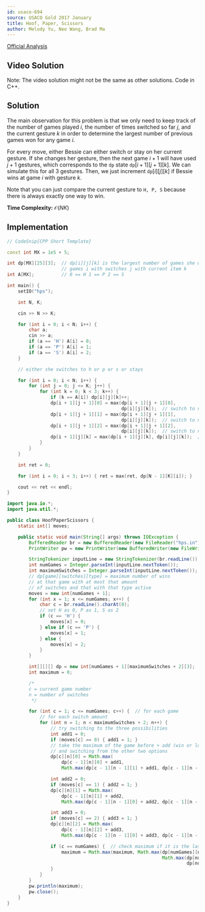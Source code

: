 ```yaml
---
id: usaco-694
source: USACO Gold 2017 January
title: Hoof, Paper, Scissors
author: Melody Yu, Neo Wang, Brad Ma
---
```


[Official Analysis](http://www.usaco.org/current/data/sol_hps_gold_jan17.html)

## Video Solution

Note: The video solution might not be the same as other solutions. Code in C++.
<YouTube id="YvPGN6ZPKCc" />

## Solution

The main observation for this problem is that we only need to keep track of the
number of games played $i$, the number of times switched so far $j$, and the
current gesture $k$ in order to determine the largest number of previous games
won for any game $i$.

For every move, either Bessie can either switch or stay on her current gesture.
If she changes her gesture, then the next game $i+1$ will have used $j+1$
gestures, which corresponds to the $\texttt{dp}$ state
$\texttt{dp}[i+1][j+1][k]$. We can simulate this for all 3 gestures. Then, we
just increment $\texttt{dp}[i][j][k]$ if Bessie wins at game $i$ with gesture
$k$.

Note that you can just compare the current gesture to `H, P, S` because there is
always exactly one way to win.

**Time Complexity:** $\mathcal{O}(NK)$

<LanguageSection>

<CPPSection>

## Implementation

```cpp
// CodeSnip{CPP Short Template}

const int MX = 1e5 + 5;

int dp[MX][25][3];  // dp[i][j][k] is the largest number of games she wins at
                    // games i with switches j with current item k
int A[MX];          // 0 == H 1 == P 2 == S

int main() {
	setIO("hps");

	int N, K;

	cin >> N >> K;

	for (int i = 0; i < N; i++) {
		char a;
		cin >> a;
		if (a == 'H') A[i] = 0;
		if (a == 'P') A[i] = 1;
		if (a == 'S') A[i] = 2;
	}

	// either she switches to h or p or s or stays

	for (int i = 0; i < N; i++) {
		for (int j = 0; j <= K; j++) {
			for (int k = 0; k < 3; k++) {
				if (k == A[i]) dp[i][j][k]++;
				dp[i + 1][j + 1][0] = max(dp[i + 1][j + 1][0],
				                          dp[i][j][k]);  // switch to not item
				dp[i + 1][j + 1][1] = max(dp[i + 1][j + 1][1],
				                          dp[i][j][k]);  // switch to not item
				dp[i + 1][j + 1][2] = max(dp[i + 1][j + 1][2],
				                          dp[i][j][k]);  // switch to not item
				dp[i + 1][j][k] = max(dp[i + 1][j][k], dp[i][j][k]);  // stay
			}
		}
	}

	int ret = 0;

	for (int i = 0; i < 3; i++) { ret = max(ret, dp[N - 1][K][i]); }

	cout << ret << endl;
}
```

</CPPSection>

<JavaSection>

```java
import java.io.*;
import java.util.*;

public class HoofPaperScissors {
	static int[] moves;

	public static void main(String[] args) throws IOException {
		BufferedReader br = new BufferedReader(new FileReader("hps.in"));
		PrintWriter pw = new PrintWriter(new BufferedWriter(new FileWriter("hps.out")));

		StringTokenizer inputLine = new StringTokenizer(br.readLine());
		int numGames = Integer.parseInt(inputLine.nextToken());
		int maximumSwitches = Integer.parseInt(inputLine.nextToken());
		// dp[game][switches][type] = maximum number of wins
		// at that game with at most that amount
		// of switches and that with that type active
		moves = new int[numGames + 1];
		for (int x = 1; x <= numGames; x++) {
			char c = br.readLine().charAt(0);
			// set H as 0, P as 1, S as 2
			if (c == 'H') {
				moves[x] = 0;
			} else if (c == 'P') {
				moves[x] = 1;
			} else {
				moves[x] = 2;
			}
		}

		int[][][] dp = new int[numGames + 1][maximumSwitches + 2][3];
		int maximum = 0;

		/*
		c = current game number
		n = number of switches
		 */

		for (int c = 1; c <= numGames; c++) {  // for each game
			// for each switch amount
			for (int n = 1; n < maximumSwitches + 2; n++) {
				// try switching to the three possibilities
				int add1 = 0;
				if (moves[c] == 0) { add1 = 1; }
				// take the maximum of the game before + add (win or lose)
				// and switching from the other two options
				dp[c][n][0] = Math.max(
				    dp[c - 1][n][0] + add1,
				    Math.max(dp[c - 1][n - 1][1] + add1, dp[c - 1][n - 1][2] + add1));

				int add2 = 0;
				if (moves[c] == 1) { add2 = 1; }
				dp[c][n][1] = Math.max(
				    dp[c - 1][n][1] + add2,
				    Math.max(dp[c - 1][n - 1][0] + add2, dp[c - 1][n - 1][2] + add2));

				int add3 = 0;
				if (moves[c] == 2) { add3 = 1; }
				dp[c][n][2] = Math.max(
				    dp[c - 1][n][2] + add3,
				    Math.max(dp[c - 1][n - 1][0] + add3, dp[c - 1][n - 1][1] + add3));

				if (c == numGames) {  // check maximum if it is the last row
					maximum = Math.max(maximum, Math.max(dp[numGames][n][0],
					                                     Math.max(dp[numGames][n][1],
					                                              dp[numGames][n][2])));
				}
			}
		}
		pw.println(maximum);
		pw.close();
	}
}
```
</JavaSection>

</LanguageSection>
